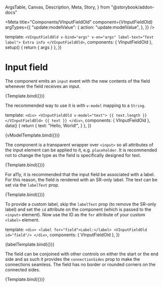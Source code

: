   ArgsTable,
  Canvas,
  Description,
  Meta,
  Story,
} from "@storybook/addon-docs"


<Meta
  title="Components/VInputFieldOld"
  component={VInputFieldOld}
  argTypes={{
    "update:modelValue": {
      action: "update:modelValue",
    },
  }}
/>

  template: `
    <VInputFieldOld v-bind="args" v-on="args" label-text="Test label">
      Extra info
    </VInputFieldOld>
  `,
  components: { VInputFieldOld },
  setup() {
    return { args }
  },
})

# Input field

<Description of={VInputFieldOld} />

<ArgsTable of={VInputFieldOld} />

The component emits an `input` event with the new contents of the field whenever
the field receives an input.

<Canvas>
  <Story
    name="Default"
    args={{
      value: "Text goes here",
    }}
  >
    {Template.bind({})}
  </Story>
</Canvas>

The recommended way to use it is with `v-model` mapping to a `String`.

  template: `
    <div>
      <VInputFieldOld v-model="text">
        {{ text.length }}
      </VInputFieldOld>
      {{ text }}
    </div>
  `,
  components: { VInputFieldOld },
  data() {
    return {
      text: "Hello, World!",
    }
  },
})

<Canvas>
  <Story name="v-model">{vModelTemplate.bind({})}</Story>
</Canvas>

The component is a transparent wrapper over `<input>` so all attributes of the
input element can be applied to it, e.g. `placeholder`. It is recommended not to
change the type as the field is specifically designed for text.

<Canvas>
  <Story
    name="With placeholder"
    args={{
      placeholder: "Enter something here",
    }}
  >
    {Template.bind({})}
  </Story>
</Canvas>

For a11y, it is recommended that the input field be associated with a label. For
this reason, the field is rendered with an SR-only label. The text can be set
via the `labelText` prop.

<Canvas>
  <Story
    name="With label text"
    args={{
      labelText: "Label:",
    }}
  >
    {Template.bind({})}
  </Story>
</Canvas>

To provide a custom label, skip the `labelText` prop (to remove the SR-only
label) and set the `id` attribute on the component (which is passed to the
`<input>` element). Now use the ID as the `for` attribute of your custom
`<label>` element.

  template: `
    <div>
      <label for="field">Label:</label>
      <VInputFieldOld id="field"/>
    </div>
  `,
  components: { VInputFieldOld },
})

<Canvas>
  <Story name="With custom label">{labelTemplate.bind({})}</Story>
</Canvas>

The field can be conjoined with other controls on either the start or the end
side and as such it provides the `connectionSides` prop to make the connections
seamless. The field has no border or rounded corners on the connected sides.

<Canvas>
  <Story
    name="With connections"
    args={{
      connectionSides: ["start", "end"],
    }}
  >
    {Template.bind({})}
  </Story>
</Canvas>
